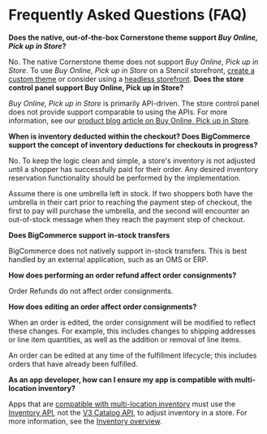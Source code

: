 # Frequently Asked Questions (FAQ)

**Does the native, out-of-the-box Cornerstone theme support _Buy Online, Pick up in Store_?**

No. The native Cornerstone theme does not support _Buy Online, Pick up in Store_. To use _Buy Online, Pick up in Store_ on a Stencil storefront, [create a custom theme](https://support.bigcommerce.com/s/article/Stencil-Themes) or consider using a [headless storefront](https://support.bigcommerce.com/s/article/The-Headless-Approach).
**Does the store control panel support Buy Online, Pick up in Store?**

_Buy Online, Pick up in Store_ is primarily API-driven. The store control panel does not provide support comparable to using the APIs. For more information, see our [product blog article on Buy Online, Pick up in Store](https://support.bigcommerce.com/s/blog-article/aAn4O0000001Il2SAE/unlock-instore-pickup-with-bopis-apis?language=en_US).

**When is inventory deducted within the checkout? Does BigCommerce support the concept of inventory deductions for checkouts in progress?**

No. To keep the logic clean and simple, a store's inventory is not adjusted until a shopper has successfully paid for their order. Any desired inventory reservation functionality should be performed by the implementation.

Assume there is one umbrella left in stock. If two shoppers both have the umbrella in their cart prior to reaching the payment step of checkout, the first to pay will purchase the umbrella, and the second will encounter an out-of-stock message when they reach the payment step of checkout.

**Does BigCommerce support in-stock transfers**

BigCommerce does not natively support in-stock transfers. This is best handled by an external application, such as an OMS or ERP.

**How does performing an order refund affect order consignments?**

Order Refunds do not affect order consignments.

**How does editing an order affect order consignments?**

When an order is edited, the order consignment will be modified to reflect these changes. For example, this includes changes to shipping addresses or line item quantities, as well as the addition or removal of line items.

An order can be edited at any time of the fulfillment lifecycle; this includes orders that have already been fulfilled.

**As an app developer, how can I ensure my app is compatible with multi-location inventory?**

Apps that are [compatible with multi-location inventory](https://support.bigcommerce.com/s/article/Multi-Location#app-support) must use the [Inventory API](/docs/store-operations/catalog/inventory-adjustments), not the [V3 Catalog API](/docs/rest-catalog), to adjust inventory in a store. For more information, see the [Inventory overview](/docs/store-operations/catalog/inventory-adjustments).